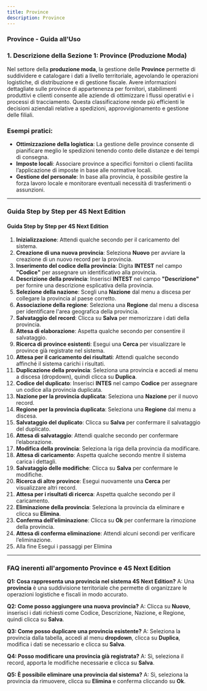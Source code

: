 ```yaml
---
title: Province
description: Province
---
```


### Province - Guida all'Uso

### 1. Descrizione della Sezione 1: **Province** (Produzione Moda)

Nel settore della **produzione moda**, la gestione delle **Province** permette di suddividere e catalogare i dati a livello territoriale, agevolando le operazioni logistiche, di distribuzione e di gestione fiscale. Avere informazioni dettagliate sulle province di appartenenza per fornitori, stabilimenti produttivi e clienti consente alle aziende di ottimizzare i flussi operativi e i processi di tracciamento. Questa classificazione rende più efficienti le decisioni aziendali relative a spedizioni, approvvigionamento e gestione delle filiali.

### Esempi pratici:

* **Ottimizzazione della logistica**: La gestione delle province consente di pianificare meglio le spedizioni tenendo conto delle distanze e dei tempi di consegna.
* **Imposte locali**: Associare province a specifici fornitori o clienti facilita l’applicazione di imposte in base alle normative locali.
* **Gestione del personale**: In base alla provincia, è possibile gestire la forza lavoro locale e monitorare eventuali necessità di trasferimenti o assunzioni.

***

### Guida Step by Step per **4S Next Edition**

#### Guida Step by Step per 4S Next Edition

1. **Inizializzazione**: Attendi qualche secondo per il caricamento del sistema.
2. **Creazione di una nuova provincia**: Seleziona **Nuovo** per avviare la creazione di un nuovo record per la provincia.
3. **Inserimento del codice della provincia**: Digita **INTEST** nel campo **"Codice"** per assegnare un identificativo alla provincia.
4. **Descrizione della provincia**: Inserisci **INTEST** nel campo **"Descrizione"** per fornire una descrizione esplicativa della provincia.
5. **Selezione della nazione**: Scegli una **Nazione** dal menu a discesa per collegare la provincia al paese corretto.
6. **Associazione della regione**: Seleziona una **Regione** dal menu a discesa per identificare l'area geografica della provincia.
7. **Salvataggio del record**: Clicca su **Salva** per memorizzare i dati della provincia.
8. **Attesa di elaborazione**: Aspetta qualche secondo per consentire il salvataggio.
9. **Ricerca di province esistenti**: Esegui una **Cerca** per visualizzare le province già registrate nel sistema.
10. **Attesa per il caricamento dei risultati**: Attendi qualche secondo affinché il sistema carichi i risultati.
11. **Duplicazione della provincia**: Seleziona una provincia e accedi al menu a discesa (dropdown), quindi clicca su **Duplica**.
12. **Codice del duplicato**: Inserisci **INTES** nel campo **Codice** per assegnare un codice alla provincia duplicata.
13. **Nazione per la provincia duplicata**: Seleziona una **Nazione** per il nuovo record.
14. **Regione per la provincia duplicata**: Seleziona una **Regione** dal menu a discesa.
15. **Salvataggio del duplicato**: Clicca su **Salva** per confermare il salvataggio del duplicato.
16. **Attesa di salvataggio**: Attendi qualche secondo per confermare l’elaborazione.
17. **Modifica della provincia**: Seleziona la riga della provincia da modificare.
18. **Attesa di caricamento**: Aspetta qualche secondo mentre il sistema carica i dettagli.
19. **Salvataggio delle modifiche**: Clicca su **Salva** per confermare le modifiche.
20. **Ricerca di altre province**: Esegui nuovamente una **Cerca** per visualizzare altri record.
21. **Attesa per i risultati di ricerca**: Aspetta qualche secondo per il caricamento.
22. **Eliminazione della provincia**: Seleziona la provincia da eliminare e clicca su **Elimina**.
23. **Conferma dell’eliminazione**: Clicca su **Ok** per confermare la rimozione della provincia.
24. **Attesa di conferma eliminazione**: Attendi alcuni secondi per verificare l’eliminazione.
25. Alla fine Esegui i passaggi per Elimina

***

### FAQ inerenti all'argomento **Province** e 4S Next Edition

**Q1: Cosa rappresenta una provincia nel sistema 4S Next Edition?**
A: Una **provincia** è una suddivisione territoriale che permette di organizzare le operazioni logistiche e fiscali in modo accurato.

**Q2: Come posso aggiungere una nuova provincia?**
A: Clicca su **Nuovo**, inserisci i dati richiesti come Codice, Descrizione, Nazione, e Regione, quindi clicca su **Salva**.

**Q3: Come posso duplicare una provincia esistente?**
A: Seleziona la provincia dalla tabella, accedi al menu **dropdown**, clicca su **Duplica**, modifica i dati se necessario e clicca su **Salva**.

**Q4: Posso modificare una provincia già registrata?**
A: Sì, seleziona il record, apporta le modifiche necessarie e clicca su **Salva**.

**Q5: È possibile eliminare una provincia dal sistema?**
A: Sì, seleziona la provincia da rimuovere, clicca su **Elimina** e conferma cliccando su **Ok**.
